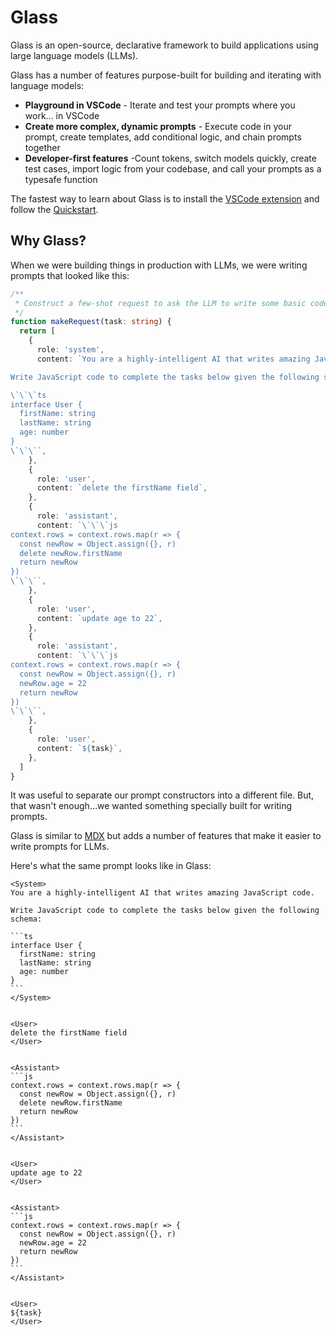 # Glass

Glass is an open-source, declarative framework to build applications using large language models (LLMs).

Glass has a number of features purpose-built for building and iterating with language models:

- **Playground in VSCode** - Iterate and test your prompts where you work... in VSCode
- **Create more complex, dynamic prompts** - Execute code in your prompt, create templates, add conditional logic, and chain prompts together
- **Developer-first features** -Count tokens, switch models quickly, create test cases, import logic from your codebase, and call your prompts as a typesafe function

The fastest way to learn about Glass is to install the [VSCode extension](https://marketplace.visualstudio.com/items?itemName=foundation.vscode-glass) and follow the [Quickstart](/quickstart).

## Why Glass?

When we were building things in production with LLMs, we were writing prompts that looked like this:

```ts
/**
 * Construct a few-shot request to ask the LLM to write some basic code.
 */
function makeRequest(task: string) {
  return [
    {
      role: 'system',
      content: `You are a highly-intelligent AI that writes amazing JavaScript code.

Write JavaScript code to complete the tasks below given the following schema:

\`\`\`ts
interface User {
  firstName: string
  lastName: string
  age: number
}
\`\`\``,
    },
    {
      role: 'user',
      content: `delete the firstName field`,
    },
    {
      role: 'assistant',
      content: `\`\`\`js
context.rows = context.rows.map(r => {
  const newRow = Object.assign({}, r)
  delete newRow.firstName
  return newRow
})
\`\`\``,
    },
    {
      role: 'user',
      content: `update age to 22`,
    },
    {
      role: 'assistant',
      content: `\`\`\`js
context.rows = context.rows.map(r => {
  const newRow = Object.assign({}, r)
  newRow.age = 22
  return newRow
})
\`\`\``,
    },
    {
      role: 'user',
      content: `${task}`,
    },
  ]
}
```

It was useful to separate our prompt constructors into a different file. But, that wasn't enough...we wanted something specially built for writing prompts.

Glass is similar to [MDX](https://mdxjs.com/) but adds a number of features that make it easier to write prompts for LLMs.

Here's what the same prompt looks like in Glass:

````glass-ts
<System>
You are a highly-intelligent AI that writes amazing JavaScript code.

Write JavaScript code to complete the tasks below given the following schema:

```ts
interface User {
  firstName: string
  lastName: string
  age: number
}
```
</System>


<User>
delete the firstName field
</User>


<Assistant>
```js
context.rows = context.rows.map(r => {
  const newRow = Object.assign({}, r)
  delete newRow.firstName
  return newRow
})
```
</Assistant>


<User>
update age to 22
</User>


<Assistant>
```js
context.rows = context.rows.map(r => {
  const newRow = Object.assign({}, r)
  newRow.age = 22
  return newRow
})
```
</Assistant>


<User>
${task}
</User>
````
